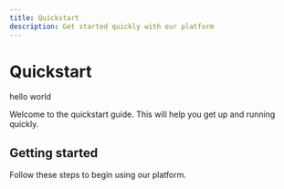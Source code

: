 ```yaml
---
title: Quickstart
description: Get started quickly with our platform
---
```


# Quickstart

hello world

Welcome to the quickstart guide. This will help you get up and running quickly.

## Getting started

Follow these steps to begin using our platform.